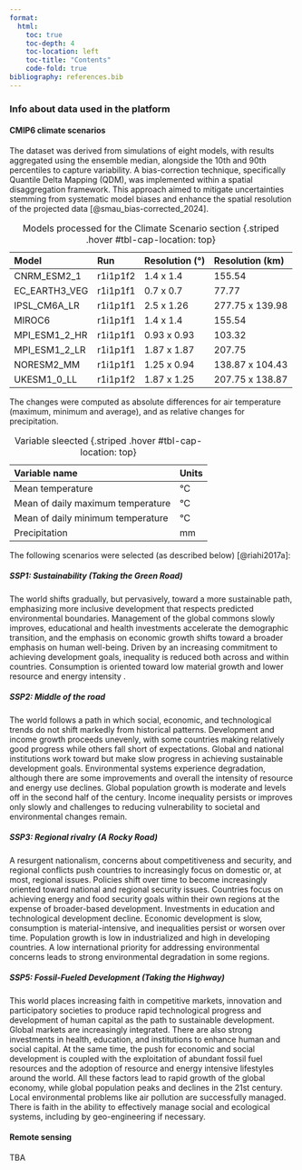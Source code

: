 ```yaml
---
format: 
  html:
    toc: true
    toc-depth: 4
    toc-location: left
    toc-title: "Contents"
    code-fold: true
bibliography: references.bib
---
```


### Info about data used in the platform

#### CMIP6 climate scenarios

The dataset was derived from simulations of eight models, with results aggregated using the ensemble median, alongside the 10th and 90th percentiles to capture variability. A bias-correction technique, specifically Quantile Delta Mapping (QDM), was implemented within a spatial disaggregation framework. This approach aimed to mitigate uncertainties stemming from systematic model biases and enhance the spatial resolution of the projected data [@smau_bias-corrected_2024].


| Model         | Run      | Resolution (°) | Resolution (km) |
|:--------------|:---------|:---------------|:----------------|
| CNRM_ESM2_1   | r1i1p1f2 | 1.4 x 1.4      | 155.54          |
| EC_EARTH3_VEG | r1i1p1f1 | 0.7 x 0.7      | 77.77           |
| IPSL_CM6A_LR  | r1i1p1f1 | 2.5 x 1.26     | 277.75 x 139.98 |
| MIROC6        | r1i1p1f1 | 1.4 x 1.4      | 155.54          |
| MPI_ESM1_2_HR | r1i1p1f1 | 0.93 x 0.93    | 103.32          |
| MPI_ESM1_2_LR | r1i1p1f1 | 1.87 x 1.87    | 207.75          |
| NORESM2_MM    | r1i1p1f1 | 1.25 x 0.94    | 138.87 x 104.43 |
| UKESM1_0_LL   | r1i1p1f2 | 1.87 x 1.25    | 207.75 x 138.87 |

: Models processed for the Climate Scenario section {.striped .hover #tbl-cap-location: top}


The changes were computed as absolute differences for air temperature (maximum, minimum and average), and as relative changes for precipitation.

| Variable name  | Units   |
|:--------------|:---------|
|Mean temperature|°C|
|Mean of daily maximum temperature|°C|
|Mean of daily minimum temperature|°C|
|Precipitation|mm|
: Variable sleected {.striped .hover #tbl-cap-location: top}



The following scenarios were selected (as described below) [@riahi2017a]:

##### SSP1: Sustainability (Taking the Green Road)

The world shifts gradually, but pervasively, toward a more sustainable path, emphasizing more inclusive development that respects predicted environmental boundaries. Management of the global commons slowly improves, educational and health investments accelerate the demographic transition, and the emphasis on economic growth shifts toward a broader emphasis on human well-being. Driven by an increasing commitment to achieving development goals, inequality is reduced both across and within countries. Consumption is oriented toward low material growth and lower resource and energy intensity .

##### SSP2: Middle of the road

The world follows a path in which social, economic, and technological trends do not shift markedly from historical patterns. Development and income growth proceeds unevenly, with some countries making relatively good progress while others fall short of expectations. Global and national institutions work toward but make slow progress in achieving sustainable development goals. Environmental systems experience degradation, although there are some improvements and overall the intensity of resource and energy use declines. Global population growth is moderate and levels off in the second half of the century. Income inequality persists or improves only slowly and challenges to reducing vulnerability to societal and environmental changes remain.

##### SSP3: Regional rivalry (A Rocky Road)

A resurgent nationalism, concerns about competitiveness and security, and regional conflicts push countries to increasingly focus on domestic or, at most, regional issues. Policies shift over time to become increasingly oriented toward national and regional security issues. Countries focus on achieving energy and food security goals within their own regions at the expense of broader-based development. Investments in education and technological development decline. Economic development is slow, consumption is material-intensive, and inequalities persist or worsen over time. Population growth is low in industrialized and high in developing countries. A low international priority for addressing environmental concerns leads to strong environmental degradation in some regions.

##### SSP5: Fossil-Fueled Development (Taking the Highway)

This world places increasing faith in competitive markets, innovation and participatory societies to produce rapid technological progress and development of human capital as the path to sustainable development. Global markets are increasingly integrated. There are also strong investments in health, education, and institutions to enhance human and social capital. At the same time, the push for economic and social development is coupled with the exploitation of abundant fossil fuel resources and the adoption of resource and energy intensive lifestyles around the world. All these factors lead to rapid growth of the global economy, while global population peaks and declines in the 21st century. Local environmental problems like air pollution are successfully managed. There is faith in the ability to effectively manage social and ecological systems, including by geo-engineering if necessary.

#### Remote sensing

TBA
